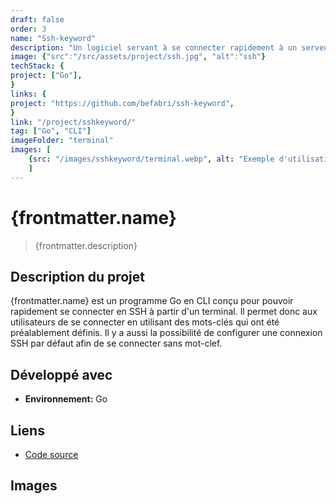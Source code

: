 ```yaml
---
draft: false
order: 3
name: "Ssh-keyword"
description: "Un logiciel servant à se connecter rapidement à un serveur SSH à l'aide de mots-clefs depuis un terminal."
image: {"src":"/src/assets/project/ssh.jpg", "alt":"ssh"}
techStack: {
project: ["Go"],
}
links: {
project: "https://github.com/befabri/ssh-keyword",
}
link: "/project/sshkeyword/"
tag: ["Go", "CLI"]
imageFolder: "terminal"
images: [
    {src: "/images/sshkeyword/terminal.webp", alt: "Exemple d'utilisation"}
    ]
---
```


# {frontmatter.name}

> {frontmatter.description}

## Description du projet

{frontmatter.name} est un programme Go en CLI conçu pour pouvoir rapidement se connecter en SSH à partir d'un terminal.
Il permet donc aux utilisateurs de se connecter en utilisant des mots-clés qui ont été préalablement définis. Il y a aussi la possibilité de configurer une connexion SSH par défaut afin de se connecter sans mot-clef.

## Développé avec

-   **Environnement:** Go

## Liens

-   [Code source](https://github.com/befabri/ssh-keyword)

## Images
